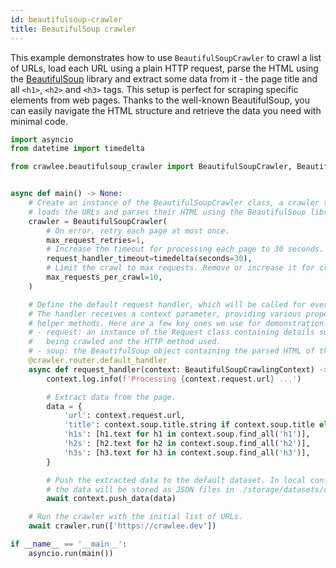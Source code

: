 ```yaml
---
id: beautifulsoup-crawler
title: BeautifulSoup crawler
---
```



This example demonstrates how to use <ApiLink to="class/BeautifulSoupCrawler">`BeautifulSoupCrawler`</ApiLink> to crawl a list of URLs, load each URL using a plain HTTP request, parse the HTML using the [BeautifulSoup](https://pypi.org/project/beautifulsoup4/) library and extract some data from it - the page title and all `<h1>`, `<h2>` and `<h3>` tags. This setup is perfect for scraping specific elements from web pages. Thanks to the well-known BeautifulSoup, you can easily navigate the HTML structure and retrieve the data you need with minimal code.

```python
import asyncio
from datetime import timedelta

from crawlee.beautifulsoup_crawler import BeautifulSoupCrawler, BeautifulSoupCrawlingContext


async def main() -> None:
    # Create an instance of the BeautifulSoupCrawler class, a crawler that automatically
    # loads the URLs and parses their HTML using the BeautifulSoup library.
    crawler = BeautifulSoupCrawler(
        # On error, retry each page at most once.
        max_request_retries=1,
        # Increase the timeout for processing each page to 30 seconds.
        request_handler_timeout=timedelta(seconds=30),
        # Limit the crawl to max requests. Remove or increase it for crawling all links.
        max_requests_per_crawl=10,
    )

    # Define the default request handler, which will be called for every request.
    # The handler receives a context parameter, providing various properties and
    # helper methods. Here are a few key ones we use for demonstration:
    # - request: an instance of the Request class containing details such as the URL
    #   being crawled and the HTTP method used.
    # - soup: the BeautifulSoup object containing the parsed HTML of the response.
    @crawler.router.default_handler
    async def request_handler(context: BeautifulSoupCrawlingContext) -> None:
        context.log.info(f'Processing {context.request.url} ...')

        # Extract data from the page.
        data = {
            'url': context.request.url,
            'title': context.soup.title.string if context.soup.title else None,
            'h1s': [h1.text for h1 in context.soup.find_all('h1')],
            'h2s': [h2.text for h2 in context.soup.find_all('h2')],
            'h3s': [h3.text for h3 in context.soup.find_all('h3')],
        }

        # Push the extracted data to the default dataset. In local configuration,
        # the data will be stored as JSON files in ./storage/datasets/default.
        await context.push_data(data)

    # Run the crawler with the initial list of URLs.
    await crawler.run(['https://crawlee.dev'])

if __name__ == '__main__':
    asyncio.run(main())
```
